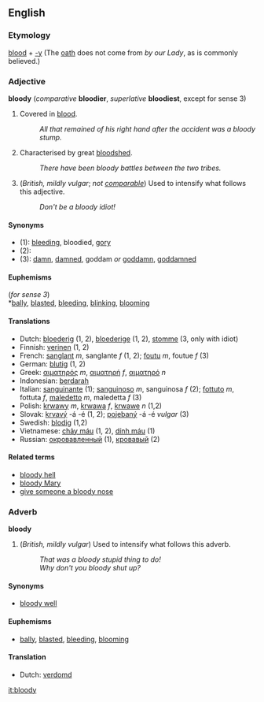 ==English==

===Etymology===
[[blood]] + [[-y]]  (The [[oath]] does not come from ''by our Lady'', as is commonly believed.)

===Adjective===
'''bloody''' (''comparative'' '''bloodier''', ''superlative'' '''bloodiest''', except for sense 3)

#Covered in [[blood]].
#:''All that remained of his right hand after the accident was a bloody stump.''
#Characterised by great [[bloodshed]].
#:''There have been bloody battles between the two tribes.''
#(''British, mildly vulgar''; ''not [[comparable]]'') Used to intensify what follows this adjective.
#:''Don't be a bloody idiot!''

====Synonyms====
*(1): [[bleed|bleeding]], bloodied, [[gory]]
*(2):
*(3): [[damn]], [[damned]], goddam ''or'' [[goddamn]], [[goddamned]]

====Euphemisms====
(''for sense 3'')<br>
*[[bally]], [[blasted]], [[bleeding]], [[blinking]], [[blooming]]

====Translations====
*Dutch: [[bloederig]] (1, 2), [[bloederige]] (1, 2), [[stomme]] (3, only with idiot)
*Finnish: [[verinen]] (1, 2)
*French: [[sanglant]] ''m'', sanglante ''f'' (1, 2); [[foutu]] ''m'', foutue ''f'' (3)
*German: [[blutig]] (1, 2)
*Greek: [[αιματηρός]] ''m'',  [[αιματηρή]] ''f'', [[αιματηρό]] ''n''
*Indonesian: [[darah|berdarah]]
*Italian: [[sanguinante]] (1); [[sanguinoso]] ''m'', sanguinosa ''f'' (2); [[fottuto]] ''m'', fottuta ''f'', [[maledetto]] ''m'', maledetta ''f'' (3)
*Polish: [[krwawy]] ''m'', [[krwawa]] ''f'', [[krwawe]] ''n'' (1,2)
*Slovak: [[krvavý]] -á -é (1, 2); [[pojebaný]] -á -é ''vulgar'' (3)
*Swedish: [[blodig]] (1,2)
*Vietnamese: [[chảy máu]] (1, 2), [[dính máu]] (1)
*Russian: [[окровавленный]] (1), [[кровавый]] (2)

====Related terms====
*[[bloody hell]]
*[[bloody Mary]]
*[[give someone a bloody nose]]

===Adverb===
'''bloody'''

#(''British, mildly vulgar'') Used to intensify what follows this adverb.
#:''That was a bloody stupid thing to do!''
#:''Why don't you bloody shut up?''

====Synonyms====
*[[bloody well]]

====Euphemisms====
*[[bally]], [[blasted]], [[bleeding]], [[blooming]]

====Translation====
*Dutch: [[verdomd]]

[[it:bloody]]